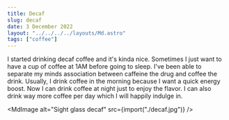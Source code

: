 ```yaml
---
title: Decaf
slug: decaf
date: 3 December 2022
layout: "../../../../layouts/Md.astro"
tags: ["coffee"]
---
```



I started drinking decaf coffee and it's kinda nice.
Sometimes I just want to have a cup of coffee at 1AM before going to sleep.
I've been able to separate my minds association between caffeine the drug 
and coffee the drink.
Usually, I drink coffee in the morning because I want a quick energy boost.
Now I can drink coffee at night just to enjoy the flavor.
I can also drink way more coffee per day which I will happily indulge in.

<MdImage alt="Sight glass decaf" src={import("./decaf.jpg")} />
